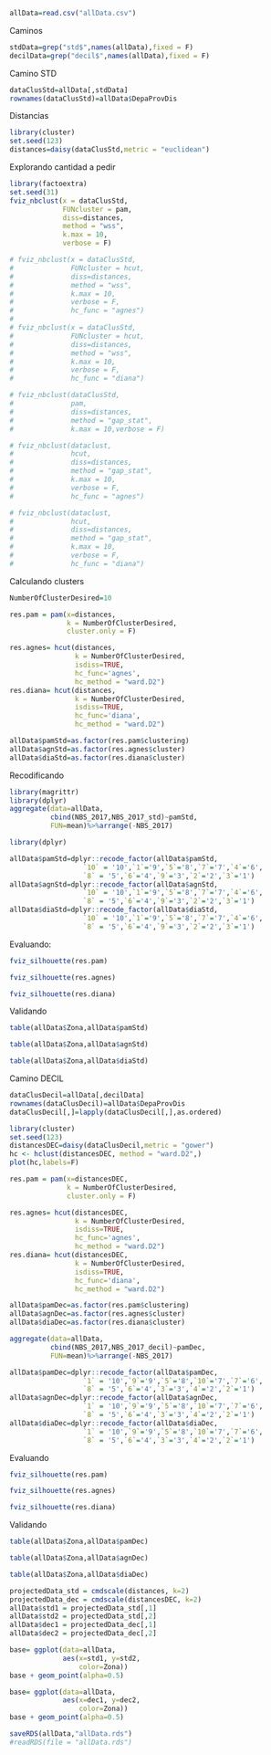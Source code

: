 
```r
allData=read.csv("allData.csv")
```

Caminos

```r

stdData=grep("std$",names(allData),fixed = F)
decilData=grep("decil$",names(allData),fixed = F)
```

Camino STD
```r
dataClusStd=allData[,stdData]
rownames(dataClusStd)=allData$DepaProvDis
```

Distancias
```r
library(cluster)
set.seed(123)
distances=daisy(dataClusStd,metric = "euclidean")
```

Explorando cantidad a pedir
```r
library(factoextra)
set.seed(31)
fviz_nbclust(x = dataClusStd, 
             FUNcluster = pam, 
             diss=distances,
             method = "wss", 
             k.max = 10,
             verbose = F) 

# fviz_nbclust(x = dataClusStd, 
#              FUNcluster = hcut, 
#              diss=distances,
#              method = "wss", 
#              k.max = 10,
#              verbose = F,
#              hc_func = "agnes") 
# 
# fviz_nbclust(x = dataClusStd, 
#              FUNcluster = hcut, 
#              diss=distances,
#              method = "wss", 
#              k.max = 10,
#              verbose = F,
#              hc_func = "diana") 

# fviz_nbclust(dataClusStd, 
#              pam,
#              diss=distances,
#              method = "gap_stat",
#              k.max = 10,verbose = F)

# fviz_nbclust(dataclust, 
#              hcut,
#              diss=distances,
#              method = "gap_stat",
#              k.max = 10,
#              verbose = F,
#              hc_func = "agnes")

# fviz_nbclust(dataclust, 
#              hcut,
#              diss=distances,
#              method = "gap_stat",
#              k.max = 10,
#              verbose = F,
#              hc_func = "diana")
```


Calculando clusters

```r
NumberOfClusterDesired=10

res.pam = pam(x=distances,
              k = NumberOfClusterDesired,
              cluster.only = F)

res.agnes= hcut(distances, 
                k = NumberOfClusterDesired,
                isdiss=TRUE,
                hc_func='agnes',
                hc_method = "ward.D2")
res.diana= hcut(distances, 
                k = NumberOfClusterDesired,
                isdiss=TRUE,
                hc_func='diana',
                hc_method = "ward.D2")

allData$pamStd=as.factor(res.pam$clustering)
allData$agnStd=as.factor(res.agnes$cluster)
allData$diaStd=as.factor(res.diana$cluster)
```

Recodificando

```r
library(magrittr)
library(dplyr)
aggregate(data=allData,
          cbind(NBS_2017,NBS_2017_std)~pamStd,
          FUN=mean)%>%arrange(-NBS_2017)
```

```r
library(dplyr)

allData$pamStd=dplyr::recode_factor(allData$pamStd, 
                  `10` = '10',`1`='9',`5`='8',`7`='7',`4`='6',
                  `8` = '5',`6`='4',`9`='3',`2`='2',`3`='1')
allData$agnStd=dplyr::recode_factor(allData$agnStd, 
                  `10` = '10',`1`='9',`5`='8',`7`='7',`4`='6',
                  `8` = '5',`6`='4',`9`='3',`2`='2',`3`='1')
allData$diaStd=dplyr::recode_factor(allData$diaStd, 
                  `10` = '10',`1`='9',`5`='8',`7`='7',`4`='6',
                  `8` = '5',`6`='4',`9`='3',`2`='2',`3`='1')
```

Evaluando:

```r
fviz_silhouette(res.pam)
```
```r
fviz_silhouette(res.agnes)
```

```r
fviz_silhouette(res.diana)
```
Validando

```r
table(allData$Zona,allData$pamStd)
```

```r
table(allData$Zona,allData$agnStd)
```

```r
table(allData$Zona,allData$diaStd)
```


Camino DECIL
```r
dataClusDecil=allData[,decilData]
rownames(dataClusDecil)=allData$DepaProvDis
dataClusDecil[,]=lapply(dataClusDecil[,],as.ordered)
```

```r
library(cluster)
set.seed(123)
distancesDEC=daisy(dataClusDecil,metric = "gower")
hc <- hclust(distancesDEC, method = "ward.D2",)
plot(hc,labels=F)
```

```r

res.pam = pam(x=distancesDEC,
              k = NumberOfClusterDesired,
              cluster.only = F)

res.agnes= hcut(distancesDEC, 
                k = NumberOfClusterDesired,
                isdiss=TRUE,
                hc_func='agnes',
                hc_method = "ward.D2")
res.diana= hcut(distancesDEC, 
                k = NumberOfClusterDesired,
                isdiss=TRUE,
                hc_func='diana',
                hc_method = "ward.D2")

allData$pamDec=as.factor(res.pam$clustering)
allData$agnDec=as.factor(res.agnes$cluster)
allData$diaDec=as.factor(res.diana$cluster)
```


```r
aggregate(data=allData,
          cbind(NBS_2017,NBS_2017_decil)~pamDec,
          FUN=mean)%>%arrange(-NBS_2017)
```


```r
allData$pamDec=dplyr::recode_factor(allData$pamDec, 
                  `1` = '10',`9`='9',`5`='8',`10`='7',`7`='6',
                  `8` = '5',`6`='4',`3`='3',`4`='2',`2`='1')
allData$agnDec=dplyr::recode_factor(allData$agnDec, 
                  `1` = '10',`9`='9',`5`='8',`10`='7',`7`='6',
                  `8` = '5',`6`='4',`3`='3',`4`='2',`2`='1')
allData$diaDec=dplyr::recode_factor(allData$diaDec, 
                  `1` = '10',`9`='9',`5`='8',`10`='7',`7`='6',
                  `8` = '5',`6`='4',`3`='3',`4`='2',`2`='1')
```

Evaluando

```r
fviz_silhouette(res.pam)
```
```r
fviz_silhouette(res.agnes)
```

```r
fviz_silhouette(res.diana)
```
Validando

```r
table(allData$Zona,allData$pamDec)
```

```r
table(allData$Zona,allData$agnDec)
```

```r
table(allData$Zona,allData$diaDec)
```
```r
projectedData_std = cmdscale(distances, k=2)
projectedData_dec = cmdscale(distancesDEC, k=2)
allData$std1 = projectedData_std[,1]
allData$std2 = projectedData_std[,2]
allData$dec1 = projectedData_dec[,1]
allData$dec2 = projectedData_dec[,2]
```


```r
base= ggplot(data=allData,
             aes(x=std1, y=std2,
                 color=Zona)) 
base + geom_point(alpha=0.5)
```


```r
base= ggplot(data=allData,
             aes(x=dec1, y=dec2,
                 color=Zona)) 
base + geom_point(alpha=0.5)
```



```r
saveRDS(allData,"allData.rds")
#readRDS(file = "allData.rds")
```

